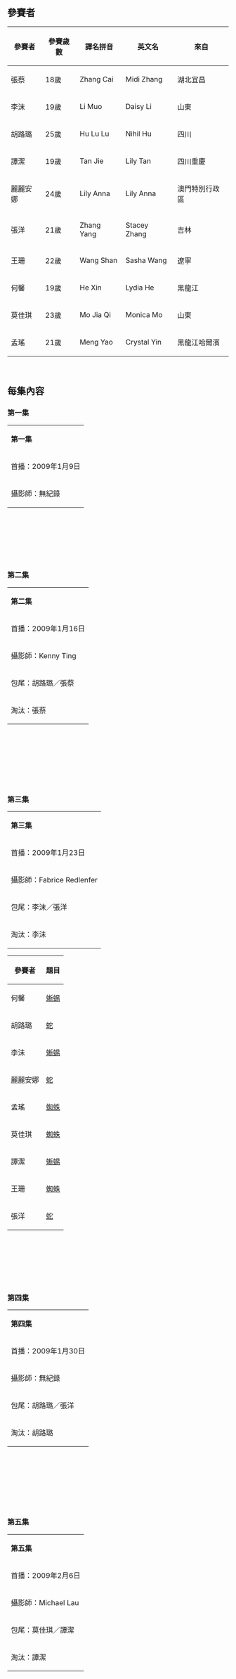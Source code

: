 {{Infobox television
| show_name          = 中國明日超模第二季<br>蜜絲佛陀美麗模坊<br>China's Next Top Model, Cycle 2
| image              = Chintm2logo.jpg
| caption            = 
| format             = 真人實境秀
| camera             = 
| picture_format     = 
| runtime            = 
| creator            = [[泰拉·班克斯|泰拉·班克斯]]
| director           = 
| developer          = 
| executive_producer = 
| starring           = [[李艾|李艾]]<br>[[韓火火|韓火火]]<br>羅莎<br>[[李東田|李東田]]<br>鄧立<br>張人之<br>餘碩<br>蔣瓊耳<br>張馳<br>曉峰<br>常靜<br>鄭屹
| narrated           = 
| country            = {{CHN}}
| network            = 四川衛視
| first_aired        = 2009年1月9日
| last_aired         = <br>2009年3月13日
| num_episodes       = 10
| website            = http://new.qzone.qq.com/1035995115
| imdb_id            = 
| tv_com_id          = 
}}
　　　　　
==參賽者==
{| class="wikitable"
|-
!參賽者
!參賽歲數
!譯名拼音
!英文名
!來自
|-
|張蔡
|18歲
|Zhang Cai
|Midi Zhang
|湖北宜昌
|-
|李沫
|19歲
|Li Muo
|Daisy Li
|山東
|-
|胡路璐 
|25歲
|Hu Lu Lu
|Nihil Hu
|四川
|-
|譚潔 
|19歲
|Tan Jie
|Lily Tan
|四川重慶
|-
|麗麗安娜 
|24歲
|Lily Anna
|Lily Anna
|澳門特別行政區
|-
|張洋 
|21歲
|Zhang Yang
|Stacey Zhang
|吉林
|-
|王珊 
|22歲
|Wang Shan
|Sasha Wang
|遼寧
|-
|何馨
|19歲
|He Xin
|Lydia He
|黑龍江
|-
|莫佳琪 
|23歲
|Mo Jia Qi
|Monica Mo
|山東
|-
|孟瑤 
|21歲
|Meng Yao
|Crystal Yin
|黑龍江哈爾濱
|}
<br>

==每集內容==

===第一集===
{| style="float:right; margin:1em 1em 1em 1em; width:15em; border: 1px solid #a0a0a0; padding: 10px; background-color: #F5F5F5; text-align:right;"
|- style="text-align:center;"
|'''第一集'''
|- style="text-align:left; font-size:small;"
|首播：2009年1月9日
|- style="text-align:left; font-size:small;"
|攝影師：無紀錄
|}
<br><br><br><br><br><br>

===第二集===
{| style="float:left; margin:1em 1em 1em 1em; width:15em; border: 1px solid #a0a0a0; padding: 10px; background-color: #F5F5F5; text-align:right;"
|- style="text-align:center;"
|'''第二集'''
|- style="text-align:left; font-size:small;"
|首播：2009年1月16日
|- style="text-align:left; font-size:small;"
|攝影師：Kenny Ting
|- style="text-align:left; font-size:small;"
|包尾：胡路璐／張蔡
|- style="text-align:left; font-size:small;"
|淘汰：張蔡
|}
<br><br><br><br><br><br><br>

===第三集===
{| style="float:right; margin:1em 1em 1em 1em; width:15em; border: 1px solid #a0a0a0; padding: 10px; background-color: #F5F5F5; text-align:right;"
|- style="text-align:center;"
|'''第三集'''
|- style="text-align:left; font-size:small;"
|首播：2009年1月23日
|- style="text-align:left; font-size:small;"
|攝影師：Fabrice Redlenfer
|- style="text-align:left; font-size:small;"
|包尾：李沫／張洋
|- style="text-align:left; font-size:small;"
|淘汰：李沬
|}
{|style="float:right; margin:1em 1em 1em 1em; width:15em; border: 1px solid #a0a0a0; padding: 10px; background-color: white; text-align:left;"
|-
!參賽者
!題目
|-
|何馨
|[[蜥蜴|蜥蜴]]
|-
|胡路璐
|[[蛇|蛇]]
|-
|李沬
|[[蜥蜴|蜥蜴]]
|-
|麗麗安娜
|[[蛇|蛇]]
|-
|孟瑤
|[[蜘蛛|蜘蛛]]
|-
|莫佳琪
|[[蜘蛛|蜘蛛]]
|-
|譚潔
|[[蜥蜴|蜥蜴]]
|-
|王珊
|[[蜘蛛|蜘蛛]]
|-
|張洋
|[[蛇|蛇]]
|}
<br><br><br><br><br><br>

===第四集===
{| style="float:left; margin:1em 1em 1em 1em; width:15em; border: 1px solid #a0a0a0; padding: 10px; background-color: #F5F5F5; text-align:right;"
|- style="text-align:center;"
|'''第四集'''
|- style="text-align:left; font-size:small;"
|首播：2009年1月30日
|- style="text-align:left; font-size:small;"
|攝影師：無紀錄
|- style="text-align:left; font-size:small;"
|包尾：胡路璐／張洋
|- style="text-align:left; font-size:small;"
|淘汰：胡路璐 
|}
<br><br><br><br><br><br><br>

===第五集===
{| style="float:right; margin:1em 1em 1em 1em; width:15em; border: 1px solid #a0a0a0; padding: 10px; background-color: #F5F5F5; text-align:right;"
|- style="text-align:center;"
|'''第五集'''
|- style="text-align:left; font-size:small;"
|首播：2009年2月6日
|- style="text-align:left; font-size:small;"
|攝影師：Michael Lau
|- style="text-align:left; font-size:small;"
|包尾：莫佳琪／譚潔
|- style="text-align:left; font-size:small;"
|淘汰：譚潔
|}
<br><br><br><br><br><br><br>

===第六集===
{| style="float:left; margin:1em 1em 1em 1em; width:15em; border: 1px solid #a0a0a0; padding: 10px; background-color: #F5F5F5; text-align:right;"
|- style="text-align:center;"
|'''第六集'''
|- style="text-align:left; font-size:small;"
|首播：2009年2月13日
|- style="text-align:left; font-size:small;"
|攝影師：Rocky
|- style="text-align:left; font-size:small;"
|包尾：何馨／麗麗安娜
|- style="text-align:left; font-size:small;"
|淘汰：麗麗安娜 
|}
<br><br><br><br><br><br><br>

===第七集===
{| style="float:right; margin:1em 1em 1em 1em; width:15em; border: 1px solid #a0a0a0; padding: 10px; background-color: #F5F5F5; text-align:right;"
|- style="text-align:center;"
|'''第七集'''
|- style="text-align:left; font-size:small;"
|首播：2009年2月20日
|- style="text-align:left; font-size:small;"
|品牌總監：Fabio Stefani
|- style="text-align:left; font-size:small;"
|包尾：王珊／張洋
|- style="text-align:left; font-size:small;"
|淘汰：張洋
|}
<br><br><br><br><br><br><br>

===第八集===
{| style="float:left; margin:1em 1em 1em 1em; width:15em; border: 1px solid #a0a0a0; padding: 10px; background-color: #F5F5F5; text-align:right;"
|- style="text-align:center;"
|'''第八集'''
|- style="text-align:left; font-size:small;"
|首播：2009年2月27日
|- style="text-align:left; font-size:small;"
|攝影師：Joel Lee
|- style="text-align:left; font-size:small;"
|包尾：何馨／王珊
|- style="text-align:left; font-size:small;"
|淘汰：王珊
|}
{|style="float:left; margin:1em 1em 1em 1em; width:15em; border: 1px solid #a0a0a0; padding: 10px; background-color: white; text-align:left;"
|-
!參賽者
!題目
|-
|何馨
|[[爵士樂|爵士樂]]
|-
|孟瑤
|[[重金屬音樂|重金屬]]
|-
|莫佳琪
|[[鄉村音樂|鄉村音樂]]
|-
|王珊
|[[嘻哈|嘻哈]]
|}
<br><br><br><br><br><br><br>

===第九集===
{| style="float:right; margin:1em 1em 1em 1em; width:15em; border: 1px solid #a0a0a0; padding: 10px; background-color: #F5F5F5; text-align:right;"
|- style="text-align:center;"
|'''第九集'''
|- style="text-align:left; font-size:small;"
|首播：2009年3月6日
|}
<br><br><br><br><br><br><br>

===第十集===
{| style="float:left; margin:1em 1em 1em 1em; width:15em; border: 1px solid #a0a0a0; padding: 10px; background-color: #F5F5F5; text-align:right;"
|- style="text-align:center;"
|'''第十集'''
|- style="text-align:left; font-size:small;"
|首播：2009年3月13日
|- style="text-align:left; font-size:small;"
|攝影師：Fabrice Redlenfer
|- style="text-align:left; font-size:small;"
|三強包尾：何馨／莫佳琪
|- style="text-align:left; font-size:small;"
|淘汰：何馨
|- style="text-align:left; font-size:small;"
|亞軍：莫佳琪
|- style="text-align:left; font-size:small;"
|冠軍：孟瑤
|}
<br><br><br><br><br><br><br><br><br><br><br>

==入圍次序==
{| class="wikitable"
|-
! 次序 !! 第一集 !! 第二集 !! 第三集 !! 第四集 !! 第五集 !! 第六集 !! 第七集 !! 第八集 !! colspan=2 | 第十集
|-
|1. || 何馨 || 莫佳琪 || 孟瑤 || 麗麗安娜 || 孟瑤 || 莫佳琪 || 何馨 || 孟瑤 || 孟瑤 ||style="background:limegreen;"| 孟瑤
|-
|2. || 胡路璐 || 何馨 || 王珊 || 何馨 || 張洋 || 孟瑤 || 孟瑤 ||style="background:#75A1D0;"| 莫佳琪 || 莫佳琪 ||style="background:violet;"| 莫佳琪
|-
|3. || 麗麗安娜 ||style="background:#75A1D0;"| 孟瑤 || 莫佳琪 || 王珊 || 麗麗安娜 || 王珊 || 莫佳琪 || 何馨 ||style="background:violet;"| 何馨 ||style="background:#CCCCCC;" colspan="1" |
|-
|4. || 孟瑤 || 譚潔 || 何馨 || 莫佳琪 || 王珊 ||style="background:#75A1D0;"| 張洋 ||style="background:#75A1D0;"| 王珊 ||style="background:violet;"| 王珊 ||style="background:#CCCCCC;" colspan="2" |
|-
|5. || 莫佳琪 || 李沫 || 譚潔 || 譚潔 ||style="background:#75A1D0;"| 何馨 || 何馨 ||style="background:violet;"| 張洋 ||style="background:#CCCCCC;" colspan="3" |
|-
|6. || 李沫 || 王珊 ||style="background:#75A1D0;"| 胡路璐 || 孟瑤 || 莫佳琪 ||style="background:violet;"| 麗麗安娜 ||style="background:#CCCCCC;" colspan="4" |
|-
|7. || 譚潔 || 麗麗安娜 || 麗麗安娜 || 張洋 ||style="background:violet;"| 譚潔 ||style="background:#CCCCCC;" colspan="6" |
|-
|8. || 王珊 || 張洋 || 張洋 ||style="background:violet;"| 胡路璐 ||style="background:#CCCCCC;" colspan="7" |
|-
|9. || 張蔡 || 胡路璐 ||style="background:violet;"| 李沫 ||style="background:#CCCCCC;" colspan="8" |
|-
|10. || 張洋 ||style="background:violet;"| 張蔡 ||style="background:#CCCCCC;" colspan="9" |
|}

:{{colorbox|#75A1D0}} 該參賽者勝出考驗
:{{colorbox|violet}} 該參賽者被淘汰
:{{colorbox|limegreen}} 該參賽者勝出比賽
<br>

==大變身==
*何馨：檀木黑捲髮
*胡路璐：瀏海斜髮尾
*麗麗安娜：棕色捲髮
*孟瑤：中分長髮
*莫佳琪：瀏海深紫紅髮
*譚潔：剪短
*王珊：瀏海啡棕捲髮
*張洋：淺棕色短髮
<br>

==拍攝主題==
*第一週：畢業紀念冊
*第二週：內衣皮草照
*第三週：動物主題照
*第四週：大變身
*第五週：紳士裝
*第六週：嘉人雜誌封面
*第七週：蜜絲佛陀豐盈睫毛膏廣告
*第八週：四種音樂主題
*第九週：蜜絲佛陀粉底液
<br>

==比賽數據==
*參賽者總數：10
*最年長的參賽者：胡路璐（25歲）
*最年輕的參賽者：張蔡（18歲）
*最高的參賽者：何馨（180厘米）
*最矮的參賽者：張蔡（172厘米）
*最重的參賽者：何馨（60公斤）
*最輕的參賽者：王珊、張洋（48公斤）
*勝出最多考驗的參賽者：何馨、胡路璐、孟瑤、莫佳琪、王珊、張洋（1次）
*最常被贏家挑選一起享受考驗獎賞的參賽者：王珊（3次）
*首名入圍最多次數的參賽者：孟瑤（4次）
*進入包尾二人最多次數的參賽者：何馨、張洋（3次）
*連續進入包尾二人最多次數的參賽者：何馨、王珊、張洋（2次）
<br>

==註釋==
<references/>

[[Category:中国明日超模|Category:中国明日超模]]

{{China's Next Top Model}}